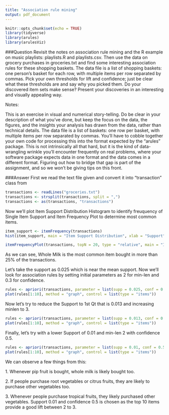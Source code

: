 ```yaml
---
title: "Association rule mining"
output: pdf_document
---
```


```r
knitr::opts_chunk$set(echo = TRUE)
library(tidyverse)
library(arules)
library(arulesViz)
```

###Question Revisit the notes on association rule mining and the R example on music playlists: playlists.R and playlists.csv. Then use the data on grocery purchases in groceries.txt and find some interesting association rules for these shopping baskets. The data file is a list of shopping baskets: one person's basket for each row, with multiple items per row separated by commas. Pick your own thresholds for lift and confidence; just be clear what these thresholds are and say why you picked them. Do your discovered item sets make sense? Present your discoveries in an interesting and visually appealing way.

Notes:

This is an exercise in visual and numerical story-telling. Do be clear in your description of what you've done, but keep the focus on the data, the figures, and the insights your analysis has drawn from the data, rather than technical details. The data file is a list of baskets: one row per basket, with multiple items per row separated by commas. You'll have to cobble together your own code for processing this into the format expected by the "arules" package. This is not intrinsically all that hard, but it is the kind of data-wrangling wrinkle you'll encounter frequently on real problems, where your software package expects data in one format and the data comes in a different format. Figuring out how to bridge that gap is part of the assignment, and so we won't be giving tips on this front.

###Answer First we read the text file given and convert it into "transaction" class from

```r
transactions <- readLines("groceries.txt")
transactions <- strsplit(transactions, split = ",")
transactions <- as(transactions, "transactions")
```

Now we'll plot Item Support Distribution Histogram to identify freuquency of Single Item Support and Item Frequency Plot to determine most common items.

```r
item_support <- itemFrequency(transactions)
hist(item_support, main = "Item Support Distribution", xlab = "Support")
```

```r
itemFrequencyPlot(transactions, topN = 20, type = "relative", main = "Item Frequency Plot")
```

As we can see, Whole Milk is the most common item bought in more than 25% of the transactions.

Let's take the support as 0.025 which is near the mean support. Now we'll look for association rules by setting initial parameters as 2 for min-len and 0.3 for confidence.

```r
rules <- apriori(transactions, parameter = list(supp = 0.025, conf = 0.3, target = "rules", minlen = 2))
plot(rules[1:10], method = "graph", control = list(type = "items"))
```

Now let's try to reduce the Support to 1st Qt that is 0.013 and increasing minlen to 3.

```r
rules <- apriori(transactions, parameter = list(supp = 0.013, conf = 0.4, target = "rules", minlen = 3))
plot(rules[1:10], method = "graph", control = list(type = "items"))
```

Finally, let's try with a lower Support of 0.01 and min-len 2 with confidence 0.5.

```r
rules <- apriori(transactions, parameter = list(supp = 0.01, conf = 0.5, target = "rules", minlen = 2))
plot(rules[1:10], method = "graph", control = list(type = "items"))
```

We can observe a few things from this:

1\. Whenever pip fruit is bought, whole milk is likely bought too.

2\. If people purchase root vegetables or citrus fruits, they are likely to purchase other vegetables too.

3\. Whenever people purchase tropical fruits, they likely purchased other vegetables. Support 0.01 and confidence 0.5 is chosen as the top 10 items provide a good lift between 2 to 3.

